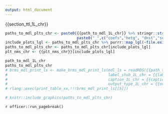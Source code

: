 ```yaml
---
output: html_document
---
```


\blandscape
{{section_ttl_1L_chr}}


```r
paths_to_mdl_plts_chr <- paste0({{path_to_mdl_1L_chr}} %>% stringr::str_sub(end=-5), 
                                paste0("_",c("coefs","hetg", "dnst","sctr_plt"),".png"))
include_plots_lgl <- paths_to_mdl_plts_chr %>% purrr::map_lgl(~file.exists(.x))
paths_to_mdl_plts_chr <- paths_to_mdl_plts_chr[include_plots_lgl]
plt_nms_chr <- {{plt_nms_chr}}[include_plots_lgl]
```
```r
path_to_mdl_1L_chr
paths_to_mdl_plts_chr
# brms_mdl_print_ls <- make_brms_mdl_print_ls(mdl_ls = readRDS({{path_to_mdl_1L_chr}}),
#                                             label_stub_1L_chr = {{label_stub_1L_chr}},
#                                             caption_1L_chr = {{caption_1L_chr}}, 
#                                             output_type_1L_chr = {{output_type_1L_chr}}) 
# rlang::exec(print_table_xx,!!!brms_mdl_print_ls[[5]])
```
\elandscape
\newpage
```r
# knitr::include_graphics(paths_to_mdl_plts_chr)
```
`r officer::run_pagebreak()`
\newpage


